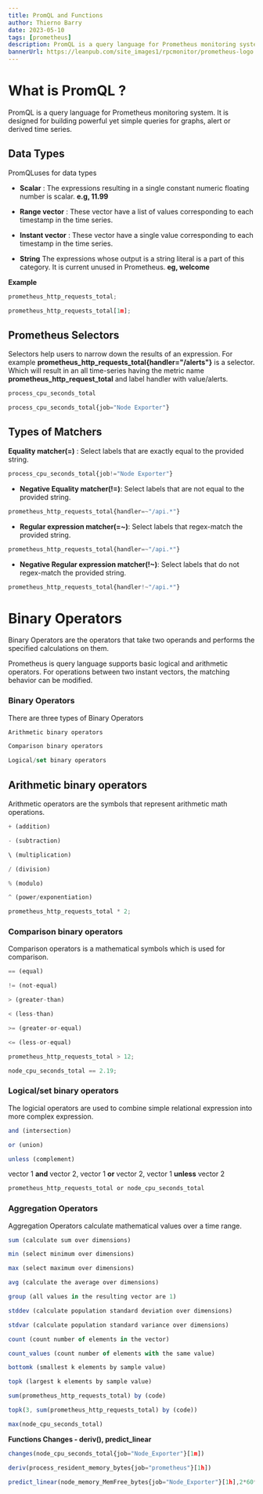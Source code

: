 ```yaml
---
title: PromQL and Functions
author: Thierno Barry
date: 2023-05-10
tags: [prometheus]
description: PromQL is a query language for Prometheus monitoring system. It is designed for building powerful yet simple queries for graphs, alert or derived time series.
bannerUrl: https://leanpub.com/site_images1/rpcmonitor/prometheus-logo.jpg
---
```


# What is PromQL ?

PromQL is a query language for Prometheus monitoring system. It is designed for building powerful yet simple queries for graphs, alert or derived time series.

## Data Types

PromQLuses for data types

- **Scalar** : The expressions resulting in a single constant numeric floating number is scalar. **e.g, 11.99**

- **Range vector** : These vector have a list of values corresponding to each timestamp in the time series.

- **Instant vector** : These vector have a single value corresponding to each timestamp in the time series.

- **String** The expressions whose output is a string literal is a part of this category. It is current unused in Prometheus. **eg, welcome**

**Example**

```jsx
prometheus_http_requests_total;

prometheus_http_requests_total[1m];
```

## Prometheus Selectors

Selectors help users to narrow down the results of an expression. For example **prometheus_http_requests_total{handler="/alerts"}** is a selector. Which will result in an all time-series having the metric name **prometheus_http_request_total** and label handler with value/alerts.

```jsx
process_cpu_seconds_total

process_cpu_seconds_total{job="Node Exporter"}
```

## Types of Matchers

**Equality matcher(=)** : Select labels that are exactly equal to the provided string.

```jsx
process_cpu_seconds_total{job!="Node Exporter"}
```

- **Negative Equality matcher(!=)**: Select labels that are not equal to the provided string.

```jsx
prometheus_http_requests_total{handler=~"/api.*"}
```

- **Regular expression matcher(=~)**: Select labels that regex-match the provided string.

```jsx
prometheus_http_requests_total{handler=~"/api.*"}
```

- **Negative Regular expression matcher(!~)**: Select labels that do not regex-match the provided string.

```jsx
prometheus_http_requests_total{handler!~"/api.*"}
```

# Binary Operators

Binary Operators are the operators that take two operands and performs the specified calculations on them.

Prometheus is query language supports basic logical and arithmetic operators. For operations between two instant vectors, the matching behavior can be modified.

### Binary Operators

There are three types of Binary Operators

```jsx
Arithmetic binary operators

Comparison binary operators

Logical/set binary operators
```

## Arithmetic binary operators

Arithmetic operators are the symbols that represent arithmetic math operations.

```js 
+ (addition)

- (subtraction)

\ (multiplication)

/ (division)

% (modulo)

^ (power/exponentiation)
```

```jsx
prometheus_http_requests_total * 2;
```

### Comparison binary operators

Comparison operators is a mathematical symbols which is used for comparison.

```jsx
== (equal)

!= (not-equal)

> (greater-than)

< (less-than)

>= (greater-or-equal)

<= (less-or-equal)
```

```jsx
prometheus_http_requests_total > 12;

node_cpu_seconds_total == 2.19;
```

### Logical/set binary operators

The logicial operators are used to combine simple relational expression into more complex expression.

```jsx
and (intersection)

or (union)

unless (complement)
```

vector 1 **and** vector 2, vector 1 **or** vector 2, vector 1 **unless** vector 2

```jsx
prometheus_http_requests_total or node_cpu_seconds_total
```

### Aggregation Operators

Aggregation Operators calculate mathematical values over a time range.

```jsx
sum (calculate sum over dimensions)

min (select minimum over dimensions)

max (select maximum over dimensions)

avg (calculate the average over dimensions)

group (all values in the resulting vector are 1)

stddev (calculate population standard deviation over dimensions)

stdvar (calculate population standard variance over dimensions)

count (count number of elements in the vector)

count_values (count number of elements with the same value)

bottomk (smallest k elements by sample value)

topk (largest k elements by sample value)
```

```jsx
sum(prometheus_http_requests_total) by (code)

topk(3, sum(prometheus_http_requests_total) by (code))

max(node_cpu_seconds_total)
```

**Functions Changes - deriv(), predict_linear**

```jsx
changes(node_cpu_seconds_total{job="Node_Exporter"}[1m])

deriv(process_resident_memory_bytes{job="prometheus"}[1h])

predict_linear(node_memory_MemFree_bytes{job="Node_Exporter"}[1h],2*60*60)/1024/1024
```
